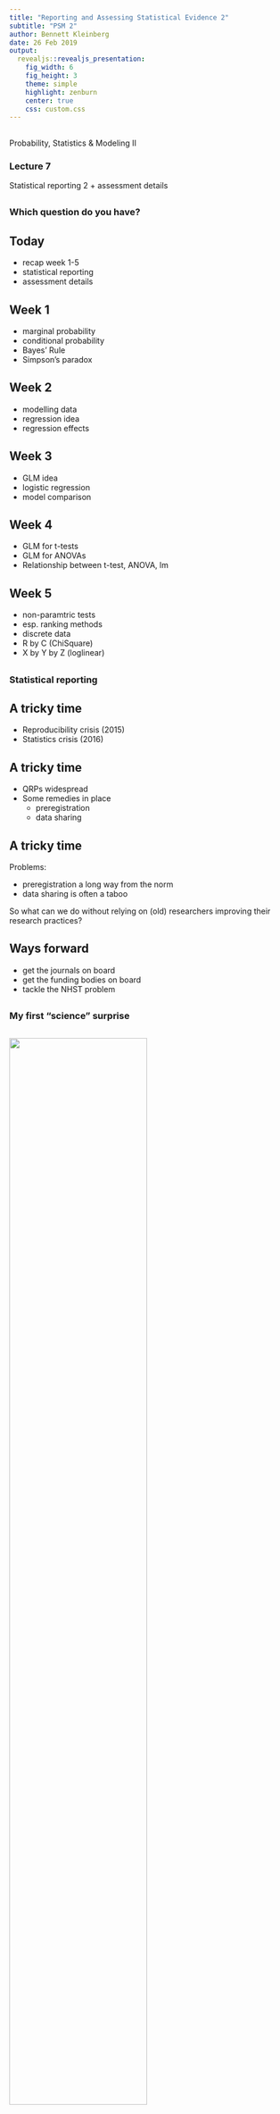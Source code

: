 ```yaml
---
title: "Reporting and Assessing Statistical Evidence 2"
subtitle: "PSM 2"
author: Bennett Kleinberg
date: 26 Feb 2019
output:
  revealjs::revealjs_presentation:
    fig_width: 6 
    fig_height: 3 
    theme: simple
    highlight: zenburn
    center: true
    css: custom.css
---
```


## {data-background="./img/ucl_artwork/ucl-banner-land-darkblue-rgb.png" data-background-size="70%" data-background-position="top" data-background-opacity="1"}

Probability, Statistics & Modeling II

### Lecture 7

Statistical reporting 2 + assessment details

##

### Which question do you have?

## Today

- recap week 1-5
- statistical reporting
- assessment details

## Week 1

- marginal probability
- conditional probability
- Bayes' Rule
- Simpson's paradox

## Week 2

- modelling data
- regression idea
- regression effects

## Week 3

- GLM idea
- logistic regression
- model comparison

## Week 4

- GLM for t-tests
- GLM for ANOVAs
- Relationship between t-test, ANOVA, lm

## Week 5

- non-paramtric tests
- esp. ranking methods
- discrete data
- R by C (ChiSquare)
- X by Y by Z (loglinear)


##

### Statistical reporting

## A tricky time

- Reproducibility crisis (2015)
- Statistics crisis (2016)

## A tricky time

- QRPs widespread
- Some remedies in place
    - preregistration
    - data sharing

## A tricky time

Problems:

- preregistration a long way from the norm
- data sharing is often a taboo

So what can we do without relying on (old) researchers improving their research practices?

## Ways forward

- get the journals on board
- get the funding bodies on board
- tackle the NHST problem

##

### My first "science" surprise

## 

<img width="70%" height="70%"  src='./img/stapel1.png'>

<small>New York Times [article](https://www.nytimes.com/2013/04/28/magazine/diederik-stapels-audacious-academic-fraud.html)</small>

##

<img width="70%" height="70%" src='./img/foerster.png'>

<small>[source](http://www.sciencemag.org/news/2016/07/no-tenure-german-social-psychologist-accused-data-manipulation), see also: Retraction Watch [article](https://retractionwatch.com/2017/12/12/psychologist-fire-leaves-university-start-private-practice/)</small>


## The NHST problem

Null hypothesis significance testing highly debated

- issue of "researcher's degrees of freedom"
- analytical techniques
- exclusions
- no. of variables
- ...

**Leads to high prevalence of QRPs**

## Open Science to the rescue?

Remember:

- preregistration not common
- replication not common
- data sharing not common

## Hypothetical scenario

Even if these practices become the norm ...


<p class="fragment">... we're still stuck with arbitrary p-value thresholds!</p>

##

And anyway:

<p class="fragment">How are we supposed to report anything now?</p>

## 3 approaches to the p-value issue

1. Apply a new common threshold
2. Always justify your threshold
3. A completely different statistics framework

## A new alpha threshold

<img width="80%" height="80%" src='./img/benjamin1.png'>

<small>[Benjamin et al., 2018](https://www.nature.com/articles/s41562-017-0189-z#Equ1)</small>

## A new alpha threshold

> However, we believe that a leading cause of non-reproducibility has not yet been adequately addressed: statistical standards of evidence for claiming new discoveries in many fields of science are simply too low.

<small>[Benjamin et al., 2018](https://www.nature.com/articles/s41562-017-0189-z#Equ1)</small>

## A new alpha threshold

<img width="80%" height="80%" src='./img/benjamin2.png'>

<small>[Benjamin et al., 2018](https://www.nature.com/articles/s41562-017-0189-z#Equ1)</small>

## A new alpha threshold

<img width="80%" height="80%" src='./img/benjamin3.png'>

<small>[Benjamin et al., 2018](https://www.nature.com/articles/s41562-017-0189-z#Equ1)</small>

## A new alpha threshold

> For research communities that continue to rely on null hypothesis significance testing, reducing the P value threshold for claims of new discoveries to 0.005 is an actionable step that will immediately improve reproducibility.

<small>[Benjamin et al., 2018](https://www.nature.com/articles/s41562-017-0189-z#Equ1)</small>

## Justify your alpha

<img src='./img/lakens.png'>

## Justify your alpha

- "Weak justifications for the α = .005 threshold"
- "How a threshold of p ≤.005 might harm scientific practice"
- "No one alpha to rule them all"

## Justify your alpha

> We call for a broader mandate beyond p-value thresholds whereby all justifications of key choices in research design and statistical practice are transparently evaluated, fully accessible, and preregistered whenever feasible.

<small>[Lakens et al., 2018](https://www.nature.com/articles/s41562-018-0311-x)</small>

## Morale of the story

- single studies overrated
- challenge of single summary statistic remains
- more meaningful
    - replications
    - "many labs" projects
    - RRRs
    - "many analysts" projects
    
## About many analyst projects...

[Silberzahn et al. (2018)](https://journals.sagepub.com/doi/10.1177/2515245917747646):

> "The primary research question tested [...] was whether soccer players with dark skin tone are more likely than those with light skin tone to receive red cards from referees"


- 146,028 dyads of players and referees

## Many analysts

- 29 teams, 61 researchers
- Whole range of academic experience

What do you think?

<small>Give it a try: [https://osf.io/gvm2z/](https://osf.io/gvm2z/)</small>

## Many analysts

- 20 teams found sign. positive relationship
- 9 teams found no relationship

- 29 different analyses
- 21 unique combinations of covariates (e.g. position, country, ...)

## Many analysts

<img width="80%" height="80%" src='./img/manylabs1.png'>

## Many analysts

<img width="80%" height="80%" src='./img/manylabs2.png'>

## 

> "The best defense against subjectivity in science is to expose it."

## A completely different statistics framework

<img width="70%" height="70%" data-src="./img/bayes_rule.jpeg">

Next week

## For you?

> "The best defense against subjectivity in science is to expose it."

Make yourself and the findings the least vulnerable.

##

##

### The Applied Analysis Project

## General info

- 50% of final grade
- preregistration + independent analysis
- demonstrate your understanding of statistical techniques
- conduct analyes in R

## Details

- we provide a dataset
- your task is to act like an analyst
- answer 5 specific questions
- plus 1 question of your own

## Dataset details

- data on offenders charged with gang-related crimes
- variable codebook [online](https://github.com/ben-aaron188/ucl_psm2_20182019/blob/master/assessment/dataset_details.pdf) and on Moodle

## Dataset release

- Phase 1: pseudo-dataset
    - identical in structure
    - different in values and length
    - serves as input for your preregistration
    - dataset available **now** on Moodle
- Phase 2: full release
    - individualised for each student
    - released via email on 30 March 2019
    

## Preregistration

- Word limit: 300 words 
- detail the hypotheses
    - for the 5 given questions
    - plus for your own question
- specify all exclusions, transformations, selection criteria, etc.
- use the template online on Moodle (based on the OSF template)
- deadline for preregistration: **29 March 2019**
    - submission via TII on Moodle

## Full analysis

- datasets released on **30 March 2019**
- base your analysis on the preregistration
- specify and justify all deviations from the prereg.

## Full analysis report

- no introduction section
- Advised structure:
    - hypotheses
    - method
    - data
    - analytical plan
    - results
    - discussion
    
## Full analysis report

- Word limit: 1,500 words
- Submit as anonymised PDF on TII on Moodle
- Additionally: submit your code supplement
    - R Notebook
    - fully reproducible code
    - submit as an anonymised html on Moodle
- deadline: **16 April 2019**

## Feedback session

- 1-on-1 feedback on 26 March
- 10 min slot for each student
- Template for feedback submission [online](https://github.com/ben-aaron188/ucl_psm2_20182019/blob/master/assessment/feedback_submission_psm2.pdf) and on Moodle

## All dates/deadlines

- dataset release 1: _now_
- deadline feedback submission tenplate: _22 March_ on TII
- deadline preregistration: _29 March_ on TII
- dataset release 2: _30 March_
- deadline final report + code: _16 April_

##

### Questions about the assessment?

##

## Outlook

**Next week:** Bayesian hypothesis testing

Homework: Revise week 1-5

## END

